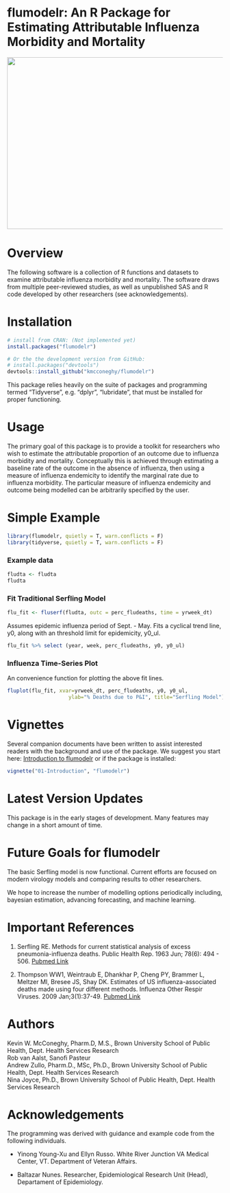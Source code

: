 flumodelr: An R Package for Estimating Attributable Influenza Morbidity and Mortality
===============

<img src="man/figures/flumodelr_cdc122ex.jpeg" width=750 height=400 align="center"/>  

# Overview  
The following software is a collection of R functions and datasets to examine attributable influenza morbidity and mortality. The software draws from multiple peer-reviewed studies, as well as unpublished SAS and R code developed by other researchers (see acknowledgements).  

# Installation  
```r
# install from CRAN: (Not implemented yet)
install.packages("flumodelr")

# Or the the development version from GitHub:
# install.packages("devtools")
devtools::install_github("kmcconeghy/flumodelr")
```
This package relies heavily on the suite of packages and programming termed "Tidyverse", e.g. "dplyr", "lubridate", that must be installed for proper functioning.  

# Usage  
The primary goal of this package is to provide a toolkit for researchers who wish to estimate the attributable proportion of an outcome due to influenza morbidity and mortality. Conceptually this is achieved through estimating a baseline rate of the outcome in the absence of influenza, then using a measure of influenza endemicity to identify the marginal rate due to influenza morbidity. The particular measure of influenza endemicity and outcome being modelled can be arbitrarily specified by the user.  

# Simple Example  
```r
library(flumodelr, quietly = T, warn.conflicts = F)
library(tidyverse, quietly = T, warn.conflicts = F)
```

### Example data  
```r
fludta <- fludta
fludta
```

### Fit Traditional Serfling Model
```r
flu_fit <- fluserf(fludta, outc = perc_fludeaths, time = yrweek_dt)
```

Assumes epidemic influenza period of Sept. - May.  Fits a cyclical trend line, y0, along with an threshold limit for epidemicity, y0_ul.  

```r
flu_fit %>% select (year, week, perc_fludeaths, y0, y0_ul)
```

### Influenza Time-Series Plot  
An convenience function for plotting the above fit lines.  
```r
fluplot(flu_fit, xvar=yrweek_dt, perc_fludeaths, y0, y0_ul,
                    ylab="% Deaths due to P&I", title="Serfling Model")
```

# Vignettes  
Several companion documents have been written to assist interested readers with the background and use of the package. We suggest you start here:
[Introduction to flumodelr](https://kmcconeghy.github.io/flumodelr/index.html) or if the package is installed:  
```r
vignette("01-Introduction", "flumodelr")
```

# Latest Version Updates  
This package is in the early stages of development. Many features may change in a short amount of time.  

# Future Goals for flumodelr  
The basic Serfling model is now functional. Current efforts are focused on modern virology models and comparing results to other researchers.  

We hope to increase the number of modelling options periodically including, bayesian estimation, advancing forecasting, and machine learning.  

# Important References   
 1. Serfling RE. Methods for current statistical analysis of excess pneumonia-influenza deaths. Public Health Rep. 1963 Jun; 78(6): 494 - 506.  [Pubmed Link](https://www.ncbi.nlm.nih.gov/pmc/articles/PMC1915276/)  

 2. Thompson WW1, Weintraub E, Dhankhar P, Cheng PY, Brammer L, Meltzer MI, Bresee JS, Shay DK. Estimates of US influenza-associated deaths made using four different methods. Influenza Other Respir Viruses. 2009 Jan;3(1):37-49. [Pubmed Link](https://www.ncbi.nlm.nih.gov/pubmed/19453440)

# Authors  
Kevin W. McConeghy, Pharm.D, M.S., Brown University School of Public Health, Dept. Health Services Research  
Rob van Aalst, Sanofi Pasteur  
Andrew Zullo, Pharm.D., MSc, Ph.D., Brown University School of Public Health, Dept. Health Services Research  
Nina Joyce, Ph.D., Brown University School of Public Health, Dept. Health Services Research  

# Acknowledgements  
The programming was derived with guidance and example code from the following individuals.  

* Yinong Young-Xu and Ellyn Russo. White River Junction VA Medical Center, VT. Department of Veteran Affairs.  

* Baltazar Nunes. Researcher, Epidemiological Research Unit (Head), Departament of Epidemiology.  

